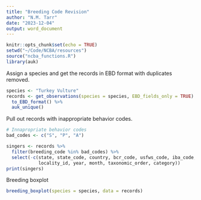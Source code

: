 ```yaml
---
title: "Breeding Code Revision"
author: "N.M. Tarr"
date: "2023-12-04"
output: word_document
---
```


```r
knitr::opts_chunk$set(echo = TRUE)
setwd("~/Code/NCBA/resources")
source("ncba_functions.R")
library(auk)
```

Assign a species and get the records in EBD format with duplicates removed.
```r
species <- "Turkey Vulture"
records <- get_observations(species = species, EBD_fields_only = TRUE) %>%
  to_EBD_format() %>%
  auk_unique()
```

Pull out records with inappropriate behavior codes.
```r
# Innapropriate behavior codes
bad_codes <- c("S", "P", "A")

singers <- records %>% 
  filter(breeding_code %in% bad_codes) %>%
  select(-c(state, state_code, country, bcr_code, usfws_code, iba_code, 
            locality_id, year, month, taxonomic_order, category))
print(singers)
```

Breeding boxplot
```r
breeding_boxplot(species = species, data = records)
```

